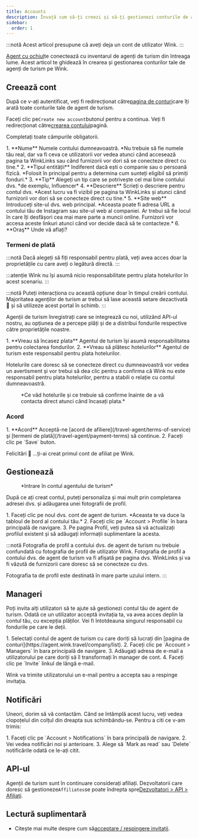 ```yaml
---
title: Accounts
description: Învață cum să-ți creezi și să-ți gestionezi conturile de afiliere pe Wink.
sidebar:
  order: 1
---
```


:::notă
Acest articol presupune că aveți deja un cont de utilizator Wink.
:::

[Agent cu ochiul](https://agent.wink.travel)te conectează cu inventarul de agenți de turism din întreaga lume. Acest articol te ghidează în crearea și gestionarea conturilor tale de agenți de turism pe Wink.

## Creează cont

După ce v-ați autentificat, veți fi redirecționat către[pagina de conturi](https://agent.wink.travel/company/list)care îți arată toate conturile tale de agent de turism.

Faceți clic pe`Create new account`butonul pentru a continua. Veți fi redirecționat către[crearea contului](https://agent.wink.travel/company/create)pagină.

Completați toate câmpurile obligatorii.

<Steps>
  1. **Nume** Numele contului dumneavoastră. *Nu trebuie să fie numele tău real, dar va fi ceva ce utilizatorii vor vedea atunci când accesează pagina ta WinkLinks sau când furnizorii vor dori să se conecteze direct cu tine.*
  2. **Tipul entității** Indiferent dacă ești o companie sau o persoană fizică. *Folosit în principal pentru a determina cum sunteți eligibil să primiți fonduri.*
  3. **Tip** Alegeți un tip care se potrivește cel mai bine contului dvs. *de exemplu, Influencer*
  4. **Descriere** Scrieți o descriere pentru contul dvs. *Acest lucru va fi vizibil pe pagina ta WinkLinks și atunci când furnizorii vor dori să se conecteze direct cu tine.*
  5. **Site web** Introduceți site-ul dvs. web principal. *Aceasta poate fi adresa URL a contului tău de Instagram sau site-ul web al companiei. Ar trebui să fie locul în care îți desfășori cea mai mare parte a muncii online. Furnizorii vor accesa aceste linkuri atunci când vor decide dacă să te contacteze.*
  6. **Oraş** Unde vă aflați?
</Steps>


### Termeni de plată

:::notă
Dacă alegeți să fiți responsabil pentru plată, veți avea acces doar la proprietățile cu care aveți o legătură directă.
:::

:::atenție
Wink nu își asumă nicio responsabilitate pentru plata hotelurilor în acest scenariu.
:::

:::notă
Puteți interacționa cu această opțiune doar în timpul creării contului. Majoritatea agenților de turism ar trebui să lase această setare dezactivată 🛑 și să utilizeze acest portal în schimb.
:::

Agenții de turism înregistrați care se integrează cu noi, utilizând API-ul nostru, au opțiunea de a percepe plăți și de a distribui fondurile respective către proprietățile noastre.

<Steps>
  1. **Vreau să încasez plata** Agentul de turism își asumă responsabilitatea pentru colectarea fondurilor.
  2. **Vreau să plătesc hotelurilor** Agentul de turism este responsabil pentru plata hotelurilor.
</Steps>


Hotelurile care doresc să se conecteze direct cu dumneavoastră vor vedea un avertisment și vor trebui să dea clic pentru a confirma că Wink nu este responsabil pentru plata hotelurilor, pentru a stabili o relație cu contul dumneavoastră.

<figure>
  <CloudinaryImage width="700" height="220" resize="scale" quality="best" alt="Relația TA cu recunoașterea proprietății" src="academy/property-ta-agreement" errorImage="noimage_opaque_nyrtl0.png" />

  <figcaption>*Ce văd hotelurile și ce trebuie să confirme înainte de a vă contacta direct atunci când încasați plata.*</figcaption>
</figure>


### Acord

<Steps>
  1. **Acord** Acceptă-ne [acord de afiliere](/travel-agent/terms-of-service) şi [termeni de plată](/travel-agent/payment-terms) să continue.
  2. Faceți clic pe `Save` buton.
</Steps>


Felicitări 🎉 ...ți-ai creat primul cont de afiliat pe Wink.

## Gestionează

<figure>
  <CloudinaryImage width="350" height="445" resize="scale" quality="best" alt="Cont de agent de turism" src="academy/travel-agent" errorImage="noimage_opaque_nyrtl0.png" />

  <figcaption>*Intrare în contul agentului de turism*</figcaption>
</figure>


După ce ați creat contul, puteți personaliza și mai mult prin completarea adresei dvs. și adăugarea unei fotografii de profil.

<Steps>
  1. Faceți clic pe noul dvs. cont de agent de turism. *Aceasta te va duce la tabloul de bord al contului tău.*
  2. Faceți clic pe `Account > Profile` în bara principală de navigare.
  3. Pe pagina Profil, veți putea să vă actualizați profilul existent și să adăugați informații suplimentare la acesta.
</Steps>


:::notă
Fotografia de profil a contului dvs. de agent de turism nu trebuie confundată cu fotografia de profil de utilizator Wink. Fotografia de profil a contului dvs. de agent de turism va fi afișată pe pagina dvs. WinkLinks și va fi văzută de furnizorii care doresc să se conecteze cu dvs.

Fotografia ta de profil este destinată în mare parte uzului intern.
:::

## Manageri

Poți invita alți utilizatori să te ajute să gestionezi contul tău de agent de turism. Odată ce un utilizator acceptă invitația ta, va avea acces deplin la contul tău, cu excepția plăților. Vei fi întotdeauna singurul responsabil cu fondurile pe care le deții.

<Steps>
  1. Selectați contul de agent de turism cu care doriți să lucrați din [pagina de conturi](https://agent.wink.travel/company/list).
  2. Faceți clic pe `Account > Managers` în bara principală de navigare.
  3. Adăugați adresa de e-mail a utilizatorului pe care doriți să îl transformați în manager de cont.
  4. Faceți clic pe `Invite` linkul de lângă e-mail.
</Steps>


Wink va trimite utilizatorului un e-mail pentru a accepta sau a respinge invitația.

## Notificări

Uneori, dorim să vă contactăm. Când se întâmplă acest lucru, veți vedea clopoțelul din colțul din dreapta sus schimbându-se.
Pentru a citi ce v-am trimis:

<Steps>
  1. Faceți clic pe `Account > Notifications` în bara principală de navigare.
  2. Vei vedea notificări noi și anterioare.
  3. Alege să `Mark as read` sau `Delete` notificările odată ce le-ați citit.
</Steps>


## API-ul

Agenții de turism sunt în continuare considerați afiliați. Dezvoltatorii care doresc să gestioneze`Affiliates`se poate îndrepta spre[Dezvoltatori > API > Afiliați](/developers/apis/#affiliate-api).

## Lectură suplimentară

* Citește mai multe despre cum să[acceptare / respingere invitații](/user/invites).


